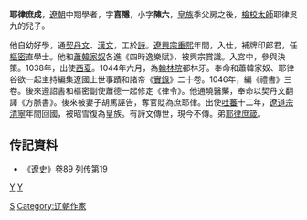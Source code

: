 '''耶律庶成'''，[[遼朝|遼朝]]中期學者，字'''喜隱'''，小字'''陳六'''，[[皇族|皇族]]季父房之後，[[檢校|檢校]][[太師|太師]]耶律吳九的兒子。

他自幼好學，通[[契丹文|契丹文]]、[[漢文|漢文]]，工於[[詩|詩]]。[[遼興宗|遼興宗]][[重熙|重熙]]年間，入仕，補牌印郎君，任[[樞密|樞密]]直學士。他和[[蕭韓家奴|蕭韓家奴]]各進《四時逸樂賦》，被興宗賞識。入宮中，參與決策。1038年，出使[[西夏|西夏]]。1044年六月，為[[翰林院|翰林院]]都林牙。奉命和蕭韓家奴、耶律谷欲一起主持編集遼國上世事蹟和諸帝《[[實錄|實錄]]》二十卷。1046年，編《禮書》三卷。後來遵詔書和樞密副使蕭德一起修定《律令》。他通曉醫藥，奉命以契丹文翻譯《方脈書》。後來被妻子胡篤誣告，奪官貶為庶耶律。出使[[吐蕃|吐蕃]]十二年，[[遼道宗|遼道宗]][[清寧|清寧]]年間回國，被昭雪復為皇族。有詩文傳世，現今不傳。弟[[耶律庶箴|耶律庶箴]]。

==传記資料== 
* 《[[遼史|遼史]]》卷89 列传第19

[[分类:辽朝官员|Y]]
[[分类:辽朝宗室|Y]]
[[Category:耶律氏|S]]
[[Category:辽朝作家|Category:辽朝作家]]